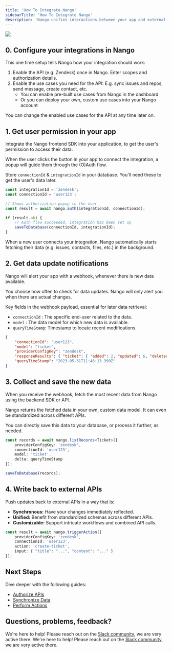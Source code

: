 ```yaml
---
title: 'How To Integrate Nango'
sidebarTitle: 'How To Integrate Nango'
description: 'Nango unifies interactions between your app and external APIs.'
---
```


<Frame caption="The steps to integrate Nango.">
  <img src="/images/nango-data-flow.png" />
</Frame>

## 0. Configure your integrations in Nango

This one time setup tells Nango how your integration should work:

1. Enable the API (e.g. Zendesk) once in Nango. Enter scopes and authorization details.
2. Enable the use cases you need for the API: E.g. sync issues and repos, send message, create contact, etc.
    - You can enable pre-built use cases from Nango in the dashboard
    - Or you can deploy your own, custom use cases into your Nango account

You can change the enabled use cases for the API at any time later on.

## 1. Get user permission in your app

Integrate the Nango frontend SDK into your application, to get the user's permission to access their data.

When the user clicks the button in your app to connect the integration, a popup will guide them through the (O)Auth flow.

Store `connectionId` & `integrationId` in your database. You'll need these to get the user's data later.

```ts Frontend: Trigger the OAuth flow.
const integrationId = 'zendesk';
const connectionId = 'user123';

// Shows authorization popup to the user
const result = await nango.auth(integrationId, connectionId); 

if (result.ok) {
    // Auth flow succeeded, integration has been set up
    saveToDatabase(connectionId, integrationId);
}
```

<Tip>
When a new user connects your integration, Nango automatically starts fetching their data (e.g. issues, contacts, files, etc.) in the background.
</Tip>

## 2. Get data update notifications

Nango will alert your app with a webhook, whenever there is new data available.

You choose how often to check for data updates. Nango will only alert you when there are actual changes.

Key fields in the webhook payload, essential for later data retrieval:

- `connectionId` : The specific end-user related to the data.
- `model` : The data model for which new data is available.
- `queryTimeStamp`: Timestamp to locate recent modifications.

```json Backend: Receive this webhook payload.
{
    "connectionId": "user123",
    "model": "ticket",
    "providerConfigKey": "zendesk",
    "responseResults": { "ticket": { "added": 2, "updated": 6, "deleted": 0 } },
    "queryTimeStamp": "2023-05-31T11:46:13.390Z"
}
```

## 3. Collect and save the new data

When you receive the webhook, fetch the most recent data from Nango using the backend SDK or API.

Nango returns the fetched data in your own, custom data model. It can even be standardized across different APIs.

You can directly save this data to your database, or process it further, as needed.

```ts Backend: Fetch & save new records.
const records = await nango.listRecords<Ticket>({
    providerConfigKey: 'zendesk',
    connectionId: 'user123',
    model: 'ticket',
    delta: queryTimeStamp
});

saveToDatabase(records);
```

## 4. Write back to external APIs

Push updates back to external APIs in a way that is:

- **Synchronous:** Have your changes immediately reflected.
- **Unified:** Benefit from standardized schemas across different APIs.
- **Customizable:** Support intricate workflows and combined API calls.

```ts Backend: Write back to external APIs.
const result = await nango.triggerAction({
    providerConfigKey: 'zendesk',
    connectionId: 'user123',
    action: 'create-ticket',
    input: { "title": "...", "content": "..." }
});
```

## Next Steps

Dive deeper with the following guides: 
- [Authorize APIs](/guides/oauth)
- [Synchronize Data](/guides/sync)
- [Perform Actions](/guides/action)

## Questions, problems, feedback?

We're here to help! Please reach out on the [Slack community](https://nango.dev/slack), we are very active there. We're here to help! Please reach out on the [Slack community](https://nango.dev/slack), we are very active there.
